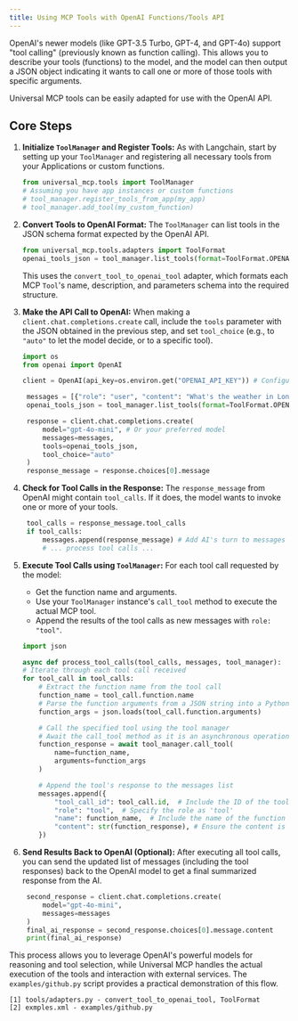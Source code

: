 ```yaml
---
title: Using MCP Tools with OpenAI Functions/Tools API
---
```


OpenAI's newer models (like GPT-3.5 Turbo, GPT-4, and GPT-4o) support "tool calling" (previously known as function calling). This allows you to describe your tools (functions) to the model, and the model can then output a JSON object indicating it wants to call one or more of those tools with specific arguments.

Universal MCP tools can be easily adapted for use with the OpenAI API.

## Core Steps

1.  **Initialize `ToolManager` and Register Tools:**
    As with Langchain, start by setting up your `ToolManager` and registering all necessary tools from your Applications or custom functions.
    ```python
    from universal_mcp.tools import ToolManager
    # Assuming you have app instances or custom functions
    # tool_manager.register_tools_from_app(my_app)
    # tool_manager.add_tool(my_custom_function)
    ```

2.  **Convert Tools to OpenAI Format:**
    The `ToolManager` can list tools in the JSON schema format expected by the OpenAI API.
    ```python
    from universal_mcp.tools.adapters import ToolFormat
    openai_tools_json = tool_manager.list_tools(format=ToolFormat.OPENAI)
    ```
    This uses the `convert_tool_to_openai_tool` adapter, which formats each MCP `Tool`'s name, description, and parameters schema into the required structure.

3.  **Make the API Call to OpenAI:**
    When making a `client.chat.completions.create` call, include the `tools` parameter with the JSON obtained in the previous step, and set `tool_choice` (e.g., to `"auto"` to let the model decide, or to a specific tool).

    ```python
    import os
    from openai import OpenAI

    client = OpenAI(api_key=os.environ.get("OPENAI_API_KEY")) # Configure your client

     messages = [{"role": "user", "content": "What's the weather in London and who is the current UK Prime Minister?"}]
     openai_tools_json = tool_manager.list_tools(format=ToolFormat.OPENAI)

     response = client.chat.completions.create(
         model="gpt-4o-mini", # Or your preferred model
         messages=messages,
         tools=openai_tools_json,
         tool_choice="auto"
     )
     response_message = response.choices[0].message
    ```

4.  **Check for Tool Calls in the Response:**
    The `response_message` from OpenAI might contain `tool_calls`. If it does, the model wants to invoke one or more of your tools.

    ```python
     tool_calls = response_message.tool_calls
     if tool_calls:
         messages.append(response_message) # Add AI's turn to messages
         # ... process tool calls ...
    ```

5.  **Execute Tool Calls using `ToolManager`:**
    For each tool call requested by the model:
    *   Get the function name and arguments.
    *   Use your `ToolManager` instance's `call_tool` method to execute the actual MCP tool.
    *   Append the results of the tool calls as new messages with `role: "tool"`.

    ```python
    import json

    async def process_tool_calls(tool_calls, messages, tool_manager):
    # Iterate through each tool call received
    for tool_call in tool_calls:
        # Extract the function name from the tool call
        function_name = tool_call.function.name
        # Parse the function arguments from a JSON string into a Python dictionary
        function_args = json.loads(tool_call.function.arguments)

        # Call the specified tool using the tool manager
        # Await the call_tool method as it is an asynchronous operation
        function_response = await tool_manager.call_tool(
            name=function_name,
            arguments=function_args
        )

        # Append the tool's response to the messages list
        messages.append({
            "tool_call_id": tool_call.id,  # Include the ID of the tool call
            "role": "tool",  # Specify the role as 'tool'
            "name": function_name,  # Include the name of the function that was called
            "content": str(function_response), # Ensure the content is a string representation of the response
        })

    ```

6.  **Send Results Back to OpenAI (Optional):**
    After executing all tool calls, you can send the updated list of messages (including the tool responses) back to the OpenAI model to get a final summarized response from the AI.

    ```python
     second_response = client.chat.completions.create(
         model="gpt-4o-mini",
         messages=messages
     )
     final_ai_response = second_response.choices[0].message.content
     print(final_ai_response)
    ```

This process allows you to leverage OpenAI's powerful models for reasoning and tool selection, while Universal MCP handles the actual execution of the tools and interaction with external services. The `examples/github.py` script provides a practical demonstration of this flow.

```
[1] tools/adapters.py - convert_tool_to_openai_tool, ToolFormat
[2] exmples.xml - examples/github.py
```
